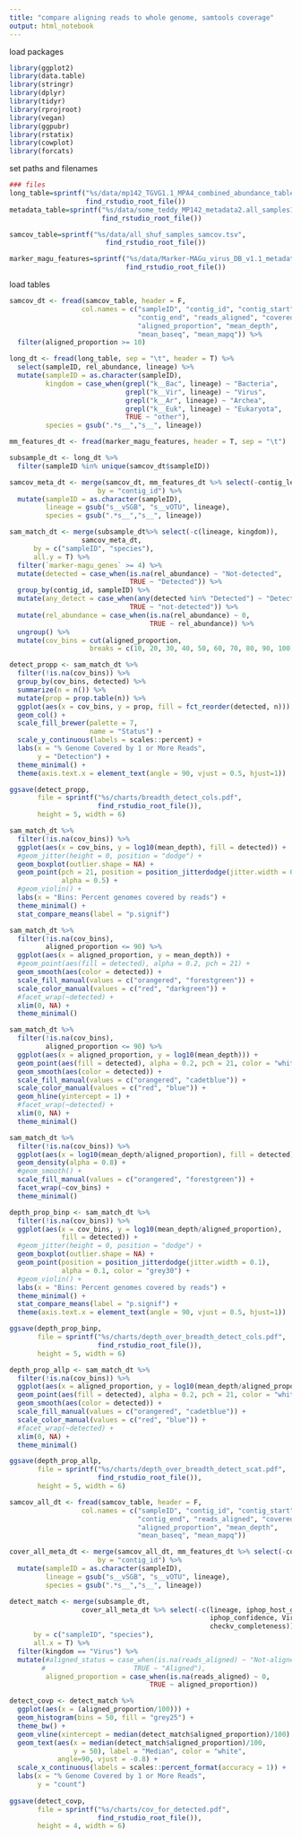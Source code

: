 ```yaml
---
title: "compare aligning reads to whole genome, samtools coverage"
output: html_notebook
---
```


load packages

```r
library(ggplot2)
library(data.table)
library(stringr)
library(dplyr)
library(tidyr)
library(rprojroot)
library(vegan)
library(ggpubr)
library(rstatix)
library(cowplot)
library(forcats)

```


set paths and filenames

```r
### files
long_table=sprintf("%s/data/mp142_TGVG1.1_MPA4_combined_abundance_table_longform1.tsv",
                   find_rstudio_root_file())
metadata_table=sprintf("%s/data/some_teddy_MP142_metadata2.all_samples1.delivery.csv",
                       find_rstudio_root_file())

samcov_table=sprintf("%s/data/all_shuf_samples_samcov.tsv", 
                        find_rstudio_root_file())

marker_magu_features=sprintf("%s/data/Marker-MAGu_virus_DB_v1.1_metadata.tsv",
                             find_rstudio_root_file())

```

load tables
```r
samcov_dt <- fread(samcov_table, header = F, 
                  col.names = c("sampleID", "contig_id", "contig_start", 
                                "contig_end", "reads_aligned", "covered_bases", 
                                "aligned_proportion", "mean_depth", 
                                "mean_baseq", "mean_mapq")) %>%
  filter(aligned_proportion >= 10)
```

```r
long_dt <- fread(long_table, sep = "\t", header = T) %>%
  select(sampleID, rel_abundance, lineage) %>%
  mutate(sampleID = as.character(sampleID),
         kingdom = case_when(grepl("k__Bac", lineage) ~ "Bacteria", 
                             grepl("k__Vir", lineage) ~ "Virus",
                             grepl("k__Ar", lineage) ~ "Archea",
                             grepl("k__Euk", lineage) ~ "Eukaryota",
                             TRUE ~ "other"),
         species = gsub(".*s__","s__", lineage))

mm_features_dt <- fread(marker_magu_features, header = T, sep = "\t")
```

```r
subsample_dt <- long_dt %>%
  filter(sampleID %in% unique(samcov_dt$sampleID)) 
```

```r
samcov_meta_dt <- merge(samcov_dt, mm_features_dt %>% select(-contig_length),
                      by = "contig_id") %>%
  mutate(sampleID = as.character(sampleID),
         lineage = gsub("s__vSGB", "s__vOTU", lineage),
         species = gsub(".*s__","s__", lineage))
```


```r
sam_match_dt <- merge(subsample_dt%>% select(-c(lineage, kingdom)), 
                  samcov_meta_dt,
      by = c("sampleID", "species"),
      all.y = T) %>%
  filter(`marker-magu_genes` >= 4) %>%
  mutate(detected = case_when(is.na(rel_abundance) ~ "Not-detected",
                              TRUE ~ "Detected")) %>%
  group_by(contig_id, sampleID) %>%
  mutate(any_detect = case_when(any(detected %in% "Detected") ~ "Detected",
                              TRUE ~ "not-detected")) %>%
  mutate(rel_abundance = case_when(is.na(rel_abundance) ~ 0,
                                   TRUE ~ rel_abundance)) %>%
  ungroup() %>%
  mutate(cov_bins = cut(aligned_proportion, 
                    breaks = c(10, 20, 30, 40, 50, 60, 70, 80, 90, 100)))
```

```r
detect_propp <- sam_match_dt %>%
  filter(!is.na(cov_bins)) %>%
  group_by(cov_bins, detected) %>%
  summarize(n = n()) %>%
  mutate(prop = prop.table(n)) %>%
  ggplot(aes(x = cov_bins, y = prop, fill = fct_reorder(detected, n))) +
  geom_col() +
  scale_fill_brewer(palette = 7,
                    name = "Status") +
  scale_y_continuous(labels = scales::percent) +
  labs(x = "% Genome Covered by 1 or More Reads",
       y = "Detection") +
  theme_minimal() +
  theme(axis.text.x = element_text(angle = 90, vjust = 0.5, hjust=1))

ggsave(detect_propp,
       file = sprintf("%s/charts/breadth_detect_cols.pdf",
                      find_rstudio_root_file()),
       height = 5, width = 6)
```


```r
sam_match_dt %>%
  filter(!is.na(cov_bins)) %>%
  ggplot(aes(x = cov_bins, y = log10(mean_depth), fill = detected)) +
  #geom_jitter(height = 0, position = "dodge") +
  geom_boxplot(outlier.shape = NA) +
  geom_point(pch = 21, position = position_jitterdodge(jitter.width = 0.1),
             alpha = 0.5) +
  #geom_violin() +
  labs(x = "Bins: Percent genomes covered by reads") +
  theme_minimal() +
  stat_compare_means(label = "p.signif")
```



```r
sam_match_dt %>%
  filter(!is.na(cov_bins),
         aligned_proportion <= 90) %>%
  ggplot(aes(x = aligned_proportion, y = mean_depth)) +
  #geom_point(aes(fill = detected), alpha = 0.2, pch = 21) +
  geom_smooth(aes(color = detected)) +
  scale_fill_manual(values = c("orangered", "forestgreen")) +
  scale_color_manual(values = c("red", "darkgreen")) +
  #facet_wrap(~detected) +
  xlim(0, NA) +
  theme_minimal()
```


```r
sam_match_dt %>%
  filter(!is.na(cov_bins),
         aligned_proportion <= 90) %>%
  ggplot(aes(x = aligned_proportion, y = log10(mean_depth))) +
  geom_point(aes(fill = detected), alpha = 0.2, pch = 21, color = "white") +
  geom_smooth(aes(color = detected)) +
  scale_fill_manual(values = c("orangered", "cadetblue")) +
  scale_color_manual(values = c("red", "blue")) +
  geom_hline(yintercept = 1) +
  #facet_wrap(~detected) +
  xlim(0, NA) +
  theme_minimal()
```

```r
sam_match_dt %>%
  filter(!is.na(cov_bins)) %>%
  ggplot(aes(x = log10(mean_depth/aligned_proportion), fill = detected)) +
  geom_density(alpha = 0.8) +
  #geom_smooth() +
  scale_fill_manual(values = c("orangered", "forestgreen")) +
  facet_wrap(~cov_bins) +
  theme_minimal()
```

```r
depth_prop_binp <- sam_match_dt %>%
  filter(!is.na(cov_bins)) %>%
  ggplot(aes(x = cov_bins, y = log10(mean_depth/aligned_proportion), 
             fill = detected)) +
  #geom_jitter(height = 0, position = "dodge") +
  geom_boxplot(outlier.shape = NA) +
  geom_point(position = position_jitterdodge(jitter.width = 0.1),
             alpha = 0.1, color = "grey30") +
  #geom_violin() +
  labs(x = "Bins: Percent genomes covered by reads") +
  theme_minimal() +
  stat_compare_means(label = "p.signif") +
  theme(axis.text.x = element_text(angle = 90, vjust = 0.5, hjust=1))

ggsave(depth_prop_binp,
       file = sprintf("%s/charts/depth_over_breadth_detect_cols.pdf",
                      find_rstudio_root_file()),
       height = 5, width = 6)
```

```r
depth_prop_allp <- sam_match_dt %>%
  filter(!is.na(cov_bins)) %>%
  ggplot(aes(x = aligned_proportion, y = log10(mean_depth/aligned_proportion))) +
  geom_point(aes(fill = detected), alpha = 0.2, pch = 21, color = "white") +
  geom_smooth(aes(color = detected)) +
  scale_fill_manual(values = c("orangered", "cadetblue")) +
  scale_color_manual(values = c("red", "blue")) +
  #facet_wrap(~detected) +
  xlim(0, NA) +
  theme_minimal()

ggsave(depth_prop_allp,
       file = sprintf("%s/charts/depth_over_breadth_detect_scat.pdf",
                      find_rstudio_root_file()),
       height = 5, width = 6)
```


```r
samcov_all_dt <- fread(samcov_table, header = F, 
                  col.names = c("sampleID", "contig_id", "contig_start", 
                                "contig_end", "reads_aligned", "covered_bases", 
                                "aligned_proportion", "mean_depth", 
                                "mean_baseq", "mean_mapq"))

cover_all_meta_dt <- merge(samcov_all_dt, mm_features_dt %>% select(-contig_length),
                      by = "contig_id") %>%
  mutate(sampleID = as.character(sampleID),
         lineage = gsub("s__vSGB", "s__vOTU", lineage),
         species = gsub(".*s__","s__", lineage))
```


```r
detect_match <- merge(subsample_dt, 
                  cover_all_meta_dt %>% select(-c(lineage, iphop_host_genus,
                                                  iphop_confidence, Virulence_score,
                                                  checkv_completeness)),
      by = c("sampleID", "species"),
      all.x = T) %>%
  filter(kingdom == "Virus") %>%
  mutate(#aligned_status = case_when(is.na(reads_aligned) ~ "Not-aligned",
        #                      TRUE ~ "Aligned"),
         aligned_proportion = case_when(is.na(reads_aligned) ~ 0,
                                   TRUE ~ aligned_proportion))
```

```r
detect_covp <- detect_match %>%
  ggplot(aes(x = (aligned_proportion/100))) +
  geom_histogram(bins = 50, fill = "grey25") +
  theme_bw() +
  geom_vline(xintercept = median(detect_match$aligned_proportion)/100) +
  geom_text(aes(x = median(detect_match$aligned_proportion)/100, 
                y = 50), label = "Median", color = "white", 
            angle=90, vjust = -0.8) +
  scale_x_continuous(labels = scales::percent_format(accuracy = 1)) +
  labs(x = "% Genome Covered by 1 or More Reads",
       y = "count")
  
ggsave(detect_covp,
       file = sprintf("%s/charts/cov_for_detected.pdf",
                      find_rstudio_root_file()),
       height = 4, width = 6)
```








